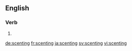 ==English==

===Verb===
{{head|en}}

# {{present participle of|scent|lang=en}}

[[de:scenting]]
[[fr:scenting]]
[[ja:scenting]]
[[sv:scenting]]
[[vi:scenting]]